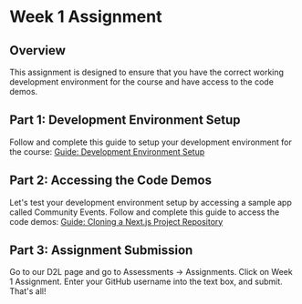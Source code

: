 # Week 1 Assignment

## Overview

This assignment is designed to ensure that you have the correct working development environment for the course and have access to the code demos.

## Part 1: Development Environment Setup

Follow and complete this guide to setup your development environment for the course: [Guide: Development Environment Setup](/guides-and-references/development-environment-setup.mdx)

## Part 2: Accessing the Code Demos

Let's test your development environment setup by accessing a sample app called Community Events. Follow and complete this guide to access the code demos: [Guide: Cloning a Next.js Project Repository](/guides-and-references/clone-project.mdx)

## Part 3: Assignment Submission

Go to our D2L page and go to Assessments -> Assignments. Click on Week 1 Assignment. Enter your GitHub username into the text box, and submit. That's all!


